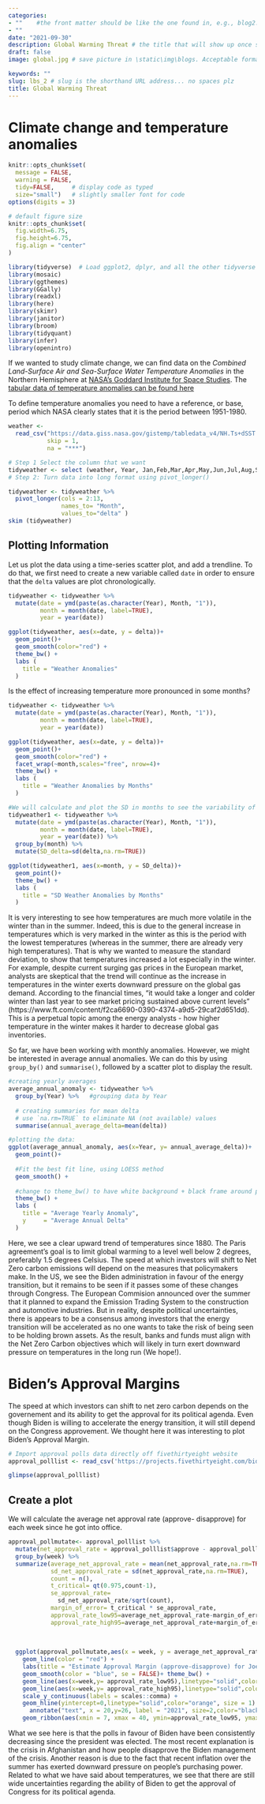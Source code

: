 ```yaml
---
categories:  
- ""    #the front matter should be like the one found in, e.g., blog2.md. It cannot be like the normal Rmd we used
- ""
date: "2021-09-30"
description: Global Warming Threat # the title that will show up once someone gets to this page
draft: false
image: global.jpg # save picture in \static\img\blogs. Acceptable formats= jpg, jpeg, or png . Your iPhone pics wont work

keywords: ""
slug: lbs_2 # slug is the shorthand URL address... no spaces plz
title: Global Warming Threat
---
```


# Climate change and temperature anomalies 

```r
knitr::opts_chunk$set(
  message = FALSE, 
  warning = FALSE, 
  tidy=FALSE,     # display code as typed
  size="small")   # slightly smaller font for code
options(digits = 3)

# default figure size
knitr::opts_chunk$set(
  fig.width=6.75, 
  fig.height=6.75,
  fig.align = "center"
)
```


```r
library(tidyverse)  # Load ggplot2, dplyr, and all the other tidyverse packages
library(mosaic)
library(ggthemes)
library(GGally)
library(readxl)
library(here)
library(skimr)
library(janitor)
library(broom)
library(tidyquant)
library(infer)
library(openintro)
```


If we wanted to study climate change, we can find data on the *Combined Land-Surface Air and Sea-Surface Water Temperature Anomalies* in the Northern Hemisphere at [NASA's Goddard Institute for Space Studies](https://data.giss.nasa.gov/gistemp). The [tabular data of temperature anomalies can be found here](https://data.giss.nasa.gov/gistemp/tabledata_v4/NH.Ts+dSST.txt)

To define temperature anomalies you need to have a reference, or base, period which NASA clearly states that it is the period between 1951-1980.


```r

weather <- 
  read_csv("https://data.giss.nasa.gov/gistemp/tabledata_v4/NH.Ts+dSST.csv", 
           skip = 1, 
           na = "***")

```

```r
# Step 1 Select the column that we want
tidyweather <- select (weather, Year, Jan,Feb,Mar,Apr,May,Jun,Jul,Aug,Sep,Oct,Nov,Dec )
# Step 2: Turn data into long format using pivot_longer()

tidyweather <- tidyweather %>% 
  pivot_longer(cols = 2:13, 
               names_to= "Month",
               values_to="delta" )
skim (tidyweather)

```

## Plotting Information

Let us plot the data using a time-series scatter plot, and add a trendline. To do that, we first need to create a new variable called `date` in order to ensure that the `delta` values are plot chronologically. 


```r

tidyweather <- tidyweather %>%
  mutate(date = ymd(paste(as.character(Year), Month, "1")),
         month = month(date, label=TRUE),
         year = year(date))

ggplot(tidyweather, aes(x=date, y = delta))+
  geom_point()+
  geom_smooth(color="red") +
  theme_bw() +
  labs (
    title = "Weather Anomalies"
  )

```
Is the effect of increasing temperature more pronounced in some months? 

```r

tidyweather <- tidyweather %>%
  mutate(date = ymd(paste(as.character(Year), Month, "1")),
         month = month(date, label=TRUE),
         year = year(date))

ggplot(tidyweather, aes(x=date, y = delta))+
  geom_point()+
  geom_smooth(color="red") +
  facet_wrap(~month,scales="free", nrow=4)+
  theme_bw() +
  labs (
    title = "Weather Anomalies by Months"
  )


```

```r
#We will calculate and plot the SD in months to see the variability of the data
tidyweather1 <- tidyweather %>%
  mutate(date = ymd(paste(as.character(Year), Month, "1")),
         month = month(date, label=TRUE),
         year = year(date)) %>% 
  group_by(month) %>% 
  mutate(SD_delta=sd(delta,na.rm=TRUE))

ggplot(tidyweather1, aes(x=month, y = SD_delta))+
  geom_point()+
  theme_bw() +
  labs (
    title = "SD Weather Anomalies by Months"
  )

```

It is very interesting to see how temperatures are much more volatile in the winter than in the summer. Indeed, this is due to the general increase in temperatures which is very marked in the winter as this is the period with the lowest temperatures (whereas in the summer, there are already very high temperatures). That is why we wanted to measure the standard deviation, to show that temperatures increased a lot especially in the winter. For example, despite current surging gas prices in the European market, analysts are skeptical that the trend will continue as the increase in temperatures in the winter exerts downward pressure on the global gas demand. According to the financial times, "it would take a longer and colder winter than last year to see market pricing sustained above current levels"
(https://www.ft.com/content/f2ca6690-0390-4374-a9d5-29caf2d651dd). This is a perpetual topic among the energy analysts - how higher temperature in the winter makes it harder to decrease global gas inventories.

So far, we have been working with monthly anomalies. However, we might be interested in average annual anomalies. We can do this by using `group_by()` and `summarise()`, followed by a scatter plot to display the result. 

```r

#creating yearly averages
average_annual_anomaly <- tidyweather %>% 
  group_by(Year) %>%   #grouping data by Year
  
  # creating summaries for mean delta 
  # use `na.rm=TRUE` to eliminate NA (not available) values 
  summarise(annual_average_delta=mean(delta)) 

#plotting the data:
ggplot(average_annual_anomaly, aes(x=Year, y= annual_average_delta))+
  geom_point()+
  
  #Fit the best fit line, using LOESS method
  geom_smooth() +
  
  #change to theme_bw() to have white background + black frame around plot
  theme_bw() +
  labs (
    title = "Average Yearly Anomaly",
    y     = "Average Annual Delta"
  )                         


```

Here, we see a clear upward trend of temperatures since 1880. The Paris agreement's goal is to limit global warming to a level well below 2 degrees, preferably 1.5 degrees Celsius. The speed at which investors will shift to Net Zero carbon emissions will depend on the measures that policymakers make. In the US, we see the Biden administration in favour of the energy transition, but it remains to be seen if it passes some of these changes through Congress. The European Commision announced over the summer that it planned to expand the Emission Trading System to the construction and automotive industries. But in reality, despite political uncertainties, there is appears to be a consensus among investors that the energy transition will be accelerated as no one wants to take the risk of being seen to be holding brown assets. As the result, banks and funds must align with the Net Zero Carbon objectives which will likely in turn exert downward pressure on temperatures in the long run (We hope!).

# Biden's Approval Margins 

The speed at which investors can shift to net zero carbon depends on the governement and its ability to get the approval for its political agenda. Even though Biden is willing to accelerate the energy transition, it will still depend on the Congress approvement. We thought here it was interesting to plot Biden's Approval Margin. 

```r
# Import approval polls data directly off fivethirtyeight website
approval_polllist <- read_csv('https://projects.fivethirtyeight.com/biden-approval-data/approval_polllist.csv') 

glimpse(approval_polllist)

```

## Create a plot

We will calculate the average net approval rate (approve- disapprove) for each week since he got into office. 

```r
approval_pollmutate<- approval_polllist %>%
  mutate(net_approval_rate = approval_polllist$approve - approval_polllist$disapprove, enddate = mdy(enddate), week = week(enddate)) %>%
  group_by(week) %>%
  summarize(average_net_approval_rate = mean(net_approval_rate,na.rm=TRUE), 
            sd_net_approval_rate = sd(net_approval_rate,na.rm=TRUE), 
            count = n(),
            t_critical= qt(0.975,count-1),
            se_approval_rate=
              sd_net_approval_rate/sqrt(count),
            margin_of_error= t_critical * se_approval_rate,
            approval_rate_low95=average_net_approval_rate-margin_of_error,
            approval_rate_high95=average_net_approval_rate+margin_of_error)
            
            
            
  ggplot(approval_pollmutate,aes(x = week, y = average_net_approval_rate)) + 
    geom_line(color = "red") + 
    labs(title = "Estimate Approval Margin (approve-disapprove) for Joe Biden",subtitle="Weekly average of all poll", x = "Week of the year", y="Average Approval Margin (Approve - Disapprove)")+geom_point(color = "red") +
    geom_smooth(color = "blue", se = FALSE)+ theme_bw() +
    geom_line(aes(x=week,y= approval_rate_low95),linetype="solid",color="orange")+
    geom_line(aes(x=week,y= approval_rate_high95),linetype="solid",color="orange")+
    scale_y_continuous(labels = scales::comma) +
    geom_hline(yintercept=0,linetype="solid",color="orange", size = 1) + 
      annotate("text", x = 20,y=26, label = "2021", size=2,color="black")+
    geom_ribbon(aes(xmin = 7, xmax = 40, ymin=approval_rate_low95, ymax =approval_rate_high95), alpha = 0.1)


```

What we see here is that the polls in favour of Biden have been consistently decreasing since the president was elected. The most recent explanation is the crisis in Afghanistan and how people disapprove the Biden management of the crisis. Another reason is due to the fact that recent inflation over the summer has exerted downward pressure on people's purchasing power. Related to what we have said about temperatures, we see that there are still wide uncertainties regarding the ability of Biden to get the approval of Congress for its political agenda.
